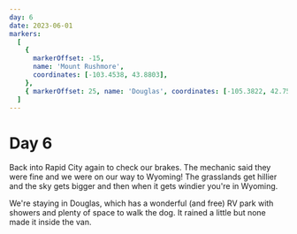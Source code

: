 ```yaml
---
day: 6
date: 2023-06-01
markers:
  [
    {
      markerOffset: -15,
      name: 'Mount Rushmore',
      coordinates: [-103.4538, 43.8803],
    },
    { markerOffset: 25, name: 'Douglas', coordinates: [-105.3822, 42.7597] },
  ]
---
```


# Day 6

Back into Rapid City again to check our brakes. The mechanic said they were fine and we were on our way to Wyoming! The grasslands get hillier and the sky gets bigger and then when it gets windier you're in Wyoming.

We're staying in Douglas, which has a wonderful (and free) RV park with showers and plenty of space to walk the dog. It rained a little but none made it inside the van.
